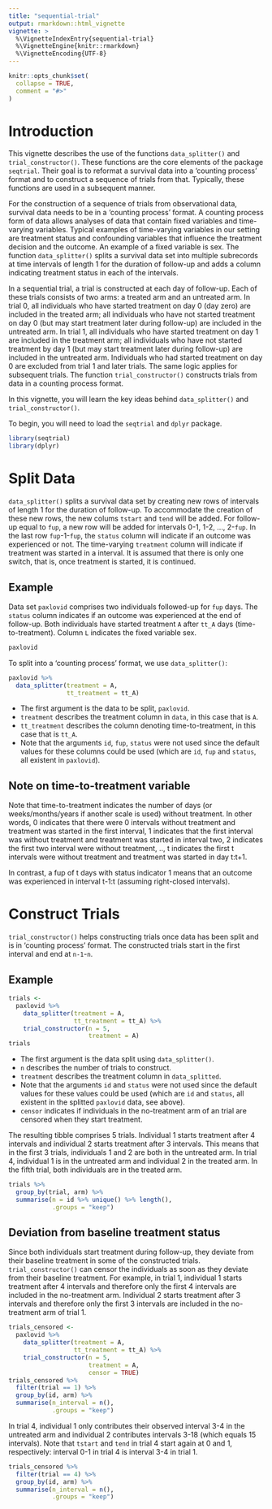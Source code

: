 ```yaml
---
title: "sequential-trial"
output: rmarkdown::html_vignette
vignette: >
  %\VignetteIndexEntry{sequential-trial}
  %\VignetteEngine{knitr::rmarkdown}
  %\VignetteEncoding{UTF-8}
---
```


```r
knitr::opts_chunk$set(
  collapse = TRUE,
  comment = "#>"
)
```

# Introduction
This vignette describes the use of the functions `data_splitter()` and `trial_constructor()`. These functions are the core elements of the package `seqtrial`. Their goal is to reformat a survival data into a 'counting process' format and to construct a sequence of trials from that. Typically, these functions are used in a subsequent manner.

For the construction of a sequence of trials from observational data, survival data needs to be in a 'counting process' format. A counting process form of data allows analyses of data that contain fixed variables and time-varying variables. Typical examples of time-varying variables in our setting are treatment status and confounding variables that influence the treatment decision and the outcome. An example of a fixed variable is sex. The function `data_splitter()` splits a survival data set into multiple subrecords at time intervals of length 1 for the duration of follow-up and adds a column indicating treatment status in each of the intervals.

In a sequential trial, a trial is constructed at each day of follow-up. Each of these trials consists of two arms: a treated arm and an untreated arm. In trial 0, all individuals who have started treatment on day 0 (day zero) are included in the treated arm; all individuals who have not started treatment on day 0 (but may start treatment later during follow-up) are included in the untreated arm. In trial 1, all individuals who have started treatment on day 1 are included in the treatment arm; all individuals who have not started treatment by day 1 (but may start treatment later during follow-up) are included in the untreated arm. Individuals who had started treatment on day 0 are excluded from trial 1 and later trials. The same logic applies for subsequent trials. The function `trial_constructor()` constructs trials from data in a counting process format.

In this vignette, you will learn the key ideas behind `data_splitter()` and `trial_constructor()`.

To begin, you will need to load the `seqtrial` and `dplyr` package.
```r
library(seqtrial)
library(dplyr)
```

# Split Data
`data_splitter()` splits a survival data set by creating new rows of intervals of length 1 for the duration of follow-up. To accommodate the creation of these new rows, the new colums `tstart` and `tend` will be added. For follow-up equal to `fup`, a new row will be added for intervals 0-1, 1-2, ..., 2-`fup`. In the last row `fup`-1-`fup`, the `status` column will indicate if an outcome was experienced or not. The time-varying `treatment` column will indicate if treatment was started in a interval. It is assumed that there is only one switch, that is, once treatment is started, it is continued.

## Example
Data set `paxlovid` comprises two individuals followed-up for `fup` days. The `status` column indicates if an outcome was experienced at the end of follow-up. Both individuals have started treatment `A` after `tt_A` days (time-to-treatment). Column `L` indicates the fixed variable sex.
```r
paxlovid
```

To split into a 'counting process' format, we use `data_splitter()`:
```r
paxlovid %>%
  data_splitter(treatment = A,
                tt_treatment = tt_A)
```

- The first argument is the data to be split, `paxlovid`. 
- `treatment` describes the treatment column in `data`, in this case that is `A`. 
- `tt_treatment` describes the column denoting time-to-treatment, in this case that is `tt_A`.
- Note that the arguments `id`, `fup`, `status` were not used since the default values for these columns could be used (which are `id`, `fup` and `status`, all existent in `paxlovid`). 

## Note on time-to-treatment variable
Note that time-to-treatment indicates the number of days (or weeks/months/years if another scale is used) without treatment. In other words, 0 indicates that there were 0 intervals without treatment and treatment was started in the first interval, 1 indicates that the first interval was without treatment and treatment was started in interval two, 2 indicates the first two interval were without treatment, .., t indicates the first t intervals were without treatment and treatment was started in day t:t+1. 

In contrast, a fup of t days with status indicator 1 means that an outcome was experienced in interval t-1:t (assuming right-closed intervals).

# Construct Trials
`trial_constructor()` helps constructing trials once data has been split and is in 'counting process' format. The constructed trials start in the first interval and end at `n-1`-`n`.

## Example
```r
trials <- 
  paxlovid %>%
    data_splitter(treatment = A,
                  tt_treatment = tt_A) %>%
    trial_constructor(n = 5,
                      treatment = A)
trials
```

- The first argument is the data split using `data_splitter()`.
- `n` describes the number of trials to construct.
- `treatment` describes the treatment column in `data_splitted`.
- Note that the arguments `id` and `status` were not used since the default values for these values could be used (which are `id` and `status`, all existent in the splitted `paxlovid` data, see above).
- `censor` indicates if individuals in the no-treatment arm of an trial are censored when they start treatment.

The resulting tibble comprises 5 trials. Individual 1 starts treatment after 4 intervals and individual 2 starts treatment after 3 intervals. This means that in the first 3 trials, individuals 1 and 2 are both in the untreated arm. In trial 4, individual 1 is in the untreated arm and individual 2 in the treated arm. In the fifth trial, both individuals are in the treated arm.

```r
trials %>%
  group_by(trial, arm) %>%
  summarise(n = id %>% unique() %>% length(),
            .groups = "keep")
```

## Deviation from baseline treatment status
Since both individuals start treatment during follow-up, they deviate from their baseline treatment in some of the constructed trials. `trial_constructor()` can censor the individuals as soon as they deviate from their baseline treatment. For example, in trial 1, individual 1 starts treatment after 4 intervals and therefore only the first 4 intervals are included in the no-treatment arm. Individual 2 starts treatment after 3 intervals and therefore only the first 3 intervals are included in the no-treatment arm of trial 1.
```r
trials_censored <- 
  paxlovid %>%
    data_splitter(treatment = A,
                  tt_treatment = tt_A) %>%
    trial_constructor(n = 5,
                      treatment = A,
                      censor = TRUE)
trials_censored %>%
  filter(trial == 1) %>%
  group_by(id, arm) %>%
  summarise(n_interval = n(),
            .groups = "keep")
```
In trial 4, individual 1 only contributes their observed interval 3-4 in the untreated arm and individual 2 contributes intervals 3-18 (which equals 15 intervals). Note that `tstart` and `tend` in trial 4 start again at 0 and 1, respectively: interval 0-1 in trial 4 is interval 3-4 in trial 1.
```r
trials_censored %>%
  filter(trial == 4) %>%
  group_by(id, arm) %>%
  summarise(n_interval = n(),
            .groups = "keep")
```

